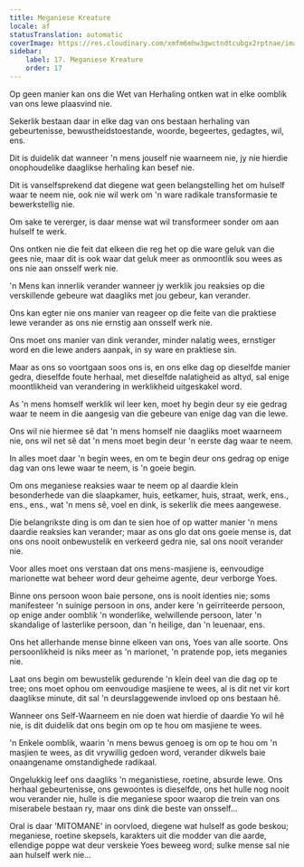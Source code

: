 ```yaml
---
title: Meganiese Kreature
locale: af
statusTranslation: automatic
coverImage: https://res.cloudinary.com/xmfm6mhw3gwctndtcubgx2rptnae/image/upload/v1740468922/small_cover_tratado_de_psicologia_revolucionaria_a4c0dca4e0.webp
sidebar:
    label: 17. Meganiese Kreature
    order: 17
---
```

Op geen manier kan ons die Wet van Herhaling ontken wat in elke oomblik van ons lewe plaasvind nie.

Sekerlik bestaan daar in elke dag van ons bestaan herhaling van gebeurtenisse, bewustheidstoestande, woorde, begeertes, gedagtes, wil, ens.

Dit is duidelik dat wanneer 'n mens jouself nie waarneem nie, jy nie hierdie onophoudelike daaglikse herhaling kan besef nie.

Dit is vanselfsprekend dat diegene wat geen belangstelling het om hulself waar te neem nie, ook nie wil werk om 'n ware radikale transformasie te bewerkstellig nie.

Om sake te vererger, is daar mense wat wil transformeer sonder om aan hulself te werk.

Ons ontken nie die feit dat elkeen die reg het op die ware geluk van die gees nie, maar dit is ook waar dat geluk meer as onmoontlik sou wees as ons nie aan onsself werk nie.

'n Mens kan innerlik verander wanneer jy werklik jou reaksies op die verskillende gebeure wat daagliks met jou gebeur, kan verander.

Ons kan egter nie ons manier van reageer op die feite van die praktiese lewe verander as ons nie ernstig aan onsself werk nie.

Ons moet ons manier van dink verander, minder nalatig wees, ernstiger word en die lewe anders aanpak, in sy ware en praktiese sin.

Maar as ons so voortgaan soos ons is, en ons elke dag op dieselfde manier gedra, dieselfde foute herhaal, met dieselfde nalatigheid as altyd, sal enige moontlikheid van verandering in werklikheid uitgeskakel word.

As 'n mens homself werklik wil leer ken, moet hy begin deur sy eie gedrag waar te neem in die aangesig van die gebeure van enige dag van die lewe.

Ons wil nie hiermee sê dat 'n mens homself nie daagliks moet waarneem nie, ons wil net sê dat 'n mens moet begin deur 'n eerste dag waar te neem.

In alles moet daar 'n begin wees, en om te begin deur ons gedrag op enige dag van ons lewe waar te neem, is 'n goeie begin.

Om ons meganiese reaksies waar te neem op al daardie klein besonderhede van die slaapkamer, huis, eetkamer, huis, straat, werk, ens., ens., ens., wat 'n mens sê, voel en dink, is sekerlik die mees aangewese.

Die belangrikste ding is om dan te sien hoe of op watter manier 'n mens daardie reaksies kan verander; maar as ons glo dat ons goeie mense is, dat ons ons nooit onbewustelik en verkeerd gedra nie, sal ons nooit verander nie.

Voor alles moet ons verstaan dat ons mens-masjiene is, eenvoudige marionette wat beheer word deur geheime agente, deur verborge Yoes.

Binne ons persoon woon baie persone, ons is nooit identies nie; soms manifesteer 'n suinige persoon in ons, ander kere 'n geïrriteerde persoon, op enige ander oomblik 'n wonderlike, welwillende persoon, later 'n skandalige of lasterlike persoon, dan 'n heilige, dan 'n leuenaar, ens.

Ons het allerhande mense binne elkeen van ons, Yoes van alle soorte. Ons persoonlikheid is niks meer as 'n marionet, 'n pratende pop, iets meganies nie.

Laat ons begin om bewustelik gedurende 'n klein deel van die dag op te tree; ons moet ophou om eenvoudige masjiene te wees, al is dit net vir kort daaglikse minute, dit sal 'n deurslaggewende invloed op ons bestaan hê.

Wanneer ons Self-Waarneem en nie doen wat hierdie of daardie Yo wil hê nie, is dit duidelik dat ons begin om op te hou om masjiene te wees.

'n Enkele oomblik, waarin 'n mens bewus genoeg is om op te hou om 'n masjien te wees, as dit vrywillig gedoen word, verander dikwels baie onaangename omstandighede radikaal.

Ongelukkig leef ons daagliks 'n meganistiese, roetine, absurde lewe. Ons herhaal gebeurtenisse, ons gewoontes is dieselfde, ons het hulle nog nooit wou verander nie, hulle is die meganiese spoor waarop die trein van ons miserabele bestaan ry, maar ons dink die beste van onsself...

Oral is daar 'MITOMANE' in oorvloed, diegene wat hulself as gode beskou; meganiese, roetine skepsels, karakters uit die modder van die aarde, ellendige poppe wat deur verskeie Yoes beweeg word; sulke mense sal nie aan hulself werk nie...

